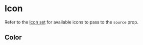 

<Meta of={stories} />

# Icon

Refer to the [Icon set](/docs/icon-set--docs) for available icons to pass to the `source` prop.

<Canvas of={stories.Default} />

<ArgTypes of={stories.default.component} />

## Color

<Canvas of={stories.Color} />

